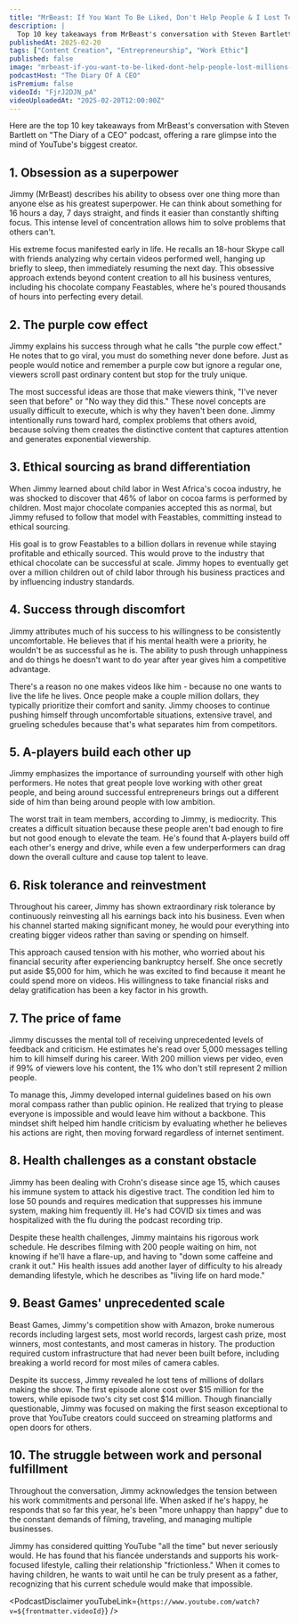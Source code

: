 ```yaml
---
title: "MrBeast: If You Want To Be Liked, Don't Help People & I Lost Tens Of Millions On Beast Games!"
description: |
  Top 10 key takeaways from MrBeast's conversation with Steven Bartlett on "The Diary of a CEO" podcast, offering a rare glimpse into the mind of YouTube's biggest creator.
publishedAt: 2025-02-20
tags: ["Content Creation", "Entrepreneurship", "Work Ethic"]
published: false
image: "mrbeast-if-you-want-to-be-liked-dont-help-people-lost-millions-on-beast-games.jpg"
podcastHost: "The Diary Of A CEO"
isPremium: false
videoId: "FjrJ2DJN_pA"
videoUploadedAt: "2025-02-20T12:00:00Z"
---
```



<PodcastSummaryPageLayout frontmatter={frontmatter}>
Here are the top 10 key takeaways from MrBeast's conversation with Steven Bartlett on "The Diary of a CEO" podcast, offering a rare glimpse into the mind of YouTube's biggest creator.

## 1. Obsession as a superpower

Jimmy (MrBeast) describes his ability to obsess over one thing more than anyone else as his greatest superpower. He can think about something for 16 hours a day, 7 days straight, and finds it easier than constantly shifting focus. This intense level of concentration allows him to solve problems that others can't.

His extreme focus manifested early in life. He recalls an 18-hour Skype call with friends analyzing why certain videos performed well, hanging up briefly to sleep, then immediately resuming the next day. This obsessive approach extends beyond content creation to all his business ventures, including his chocolate company Feastables, where he's poured thousands of hours into perfecting every detail.

## 2. The purple cow effect

Jimmy explains his success through what he calls "the purple cow effect." He notes that to go viral, you must do something never done before. Just as people would notice and remember a purple cow but ignore a regular one, viewers scroll past ordinary content but stop for the truly unique.

The most successful ideas are those that make viewers think, "I've never seen that before" or "No way they did this." These novel concepts are usually difficult to execute, which is why they haven't been done. Jimmy intentionally runs toward hard, complex problems that others avoid, because solving them creates the distinctive content that captures attention and generates exponential viewership.

## 3. Ethical sourcing as brand differentiation

When Jimmy learned about child labor in West Africa's cocoa industry, he was shocked to discover that 46% of labor on cocoa farms is performed by children. Most major chocolate companies accepted this as normal, but Jimmy refused to follow that model with Feastables, committing instead to ethical sourcing.

His goal is to grow Feastables to a billion dollars in revenue while staying profitable and ethically sourced. This would prove to the industry that ethical chocolate can be successful at scale. Jimmy hopes to eventually get over a million children out of child labor through his business practices and by influencing industry standards.

## 4. Success through discomfort

Jimmy attributes much of his success to his willingness to be consistently uncomfortable. He believes that if his mental health were a priority, he wouldn't be as successful as he is. The ability to push through unhappiness and do things he doesn't want to do year after year gives him a competitive advantage.

There's a reason no one makes videos like him - because no one wants to live the life he lives. Once people make a couple million dollars, they typically prioritize their comfort and sanity. Jimmy chooses to continue pushing himself through uncomfortable situations, extensive travel, and grueling schedules because that's what separates him from competitors.

## 5. A-players build each other up

Jimmy emphasizes the importance of surrounding yourself with other high performers. He notes that great people love working with other great people, and being around successful entrepreneurs brings out a different side of him than being around people with low ambition.

The worst trait in team members, according to Jimmy, is mediocrity. This creates a difficult situation because these people aren't bad enough to fire but not good enough to elevate the team. He's found that A-players build off each other's energy and drive, while even a few underperformers can drag down the overall culture and cause top talent to leave.

## 6. Risk tolerance and reinvestment

Throughout his career, Jimmy has shown extraordinary risk tolerance by continuously reinvesting all his earnings back into his business. Even when his channel started making significant money, he would pour everything into creating bigger videos rather than saving or spending on himself.

This approach caused tension with his mother, who worried about his financial security after experiencing bankruptcy herself. She once secretly put aside $5,000 for him, which he was excited to find because it meant he could spend more on videos. His willingness to take financial risks and delay gratification has been a key factor in his growth.

## 7. The price of fame

Jimmy discusses the mental toll of receiving unprecedented levels of feedback and criticism. He estimates he's read over 5,000 messages telling him to kill himself during his career. With 200 million views per video, even if 99% of viewers love his content, the 1% who don't still represent 2 million people.

To manage this, Jimmy developed internal guidelines based on his own moral compass rather than public opinion. He realized that trying to please everyone is impossible and would leave him without a backbone. This mindset shift helped him handle criticism by evaluating whether he believes his actions are right, then moving forward regardless of internet sentiment.

## 8. Health challenges as a constant obstacle

Jimmy has been dealing with Crohn's disease since age 15, which causes his immune system to attack his digestive tract. The condition led him to lose 50 pounds and requires medication that suppresses his immune system, making him frequently ill. He's had COVID six times and was hospitalized with the flu during the podcast recording trip.

Despite these health challenges, Jimmy maintains his rigorous work schedule. He describes filming with 200 people waiting on him, not knowing if he'll have a flare-up, and having to "down some caffeine and crank it out." His health issues add another layer of difficulty to his already demanding lifestyle, which he describes as "living life on hard mode."

## 9. Beast Games' unprecedented scale

Beast Games, Jimmy's competition show with Amazon, broke numerous records including largest sets, most world records, largest cash prize, most winners, most contestants, and most cameras in history. The production required custom infrastructure that had never been built before, including breaking a world record for most miles of camera cables.

Despite its success, Jimmy revealed he lost tens of millions of dollars making the show. The first episode alone cost over $15 million for the towers, while episode two's city set cost $14 million. Though financially questionable, Jimmy was focused on making the first season exceptional to prove that YouTube creators could succeed on streaming platforms and open doors for others.

## 10. The struggle between work and personal fulfillment

Throughout the conversation, Jimmy acknowledges the tension between his work commitments and personal life. When asked if he's happy, he responds that so far this year, he's been "more unhappy than happy" due to the constant demands of filming, traveling, and managing multiple businesses.

Jimmy has considered quitting YouTube "all the time" but never seriously would. He has found that his fiancée understands and supports his work-focused lifestyle, calling their relationship "frictionless." When it comes to having children, he wants to wait until he can be truly present as a father, recognizing that his current schedule would make that impossible.

<PodcastDisclaimer
  youTubeLink={`https://www.youtube.com/watch?v=${frontmatter.videoId}`}
/>

</PodcastSummaryPageLayout>
